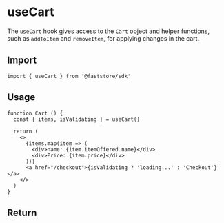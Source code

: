 
# useCart

The `useCart` hook gives access to the `Cart` object and helper functions, such as `addToItem` and `removeItem`, for applying changes in the cart.

## Import

```tsx
import { useCart } from '@faststore/sdk'
```

## Usage

```tsx
function Cart () {
  const { items, isValidating } = useCart()

  return (
    <>
      {items.map(item => (
        <div>name: {item.itemOffered.name}</div>
        <div>Price: {item.price}</div>
      ))}
      <a href="/checkout">{isValidating ? 'loading...' : 'Checkout'}</a>
    </>
  )
}
```

## Return

<PropsComponent
    name="addItem"
    type="(item: T) => void"
    description="Adds items to the cart."
/>

<PropsComponent
    name="emptyCart"
    type="() => void"
    description="Removes all items from the cart."
/>

<PropsComponent
    name="getItem"
    type="(id: string) => T | undefined"
    description="Gets a given item from the cart."
/>

<PropsComponent
    name="id"
    type="string"
    description="Gets the cart's id."
/>

<PropsComponent
    name="inCart"
    type="(id: string) => boolean"
    description="Checks if an item is in the cart."
/>

<PropsComponent
    name="isEmpty"
    type="boolean"
    description="Checks if the cart is empty."
/>

<PropsComponent
    name="isValidating"
    type="boolean"
    description="Returns `true` if the optimistic cart is validating the cart."
/>

<PropsComponent
    name="items"
    type="Item"
    description="Gets the current items in the cart."
/>

<PropsComponent
    name="removeItem"
    type="(id: string) => void"
    description="Removes an item from the cart."
/>

<PropsComponent
    name="setCart"
    type="(cart: Cart) => void"
    description="Replaces the cart with a new one."
/>

<PropsComponent
    name="updateItemQuantity"
    type="(id: string, quantity: number) => void"
    description="Updates the quantity of a given item in the cart."
/>
